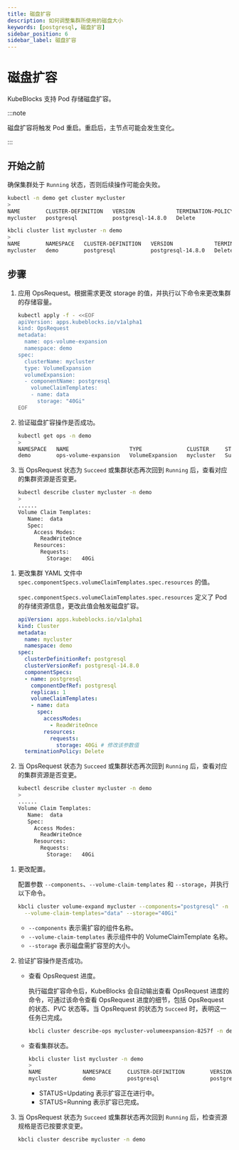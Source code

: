 ```yaml
---
title: 磁盘扩容
description: 如何调整集群所使用的磁盘大小
keywords: [postgresql, 磁盘扩容]
sidebar_position: 6
sidebar_label: 磁盘扩容
---
```



# 磁盘扩容

KubeBlocks 支持 Pod 存储磁盘扩容。

:::note

磁盘扩容将触发 Pod 重启。重启后，主节点可能会发生变化。

:::

## 开始之前

确保集群处于 `Running` 状态，否则后续操作可能会失败。

<Tabs>

<TabItem value="kubectl" label="kubectl" default>

```bash
kubectl -n demo get cluster mycluster
>
NAME        CLUSTER-DEFINITION   VERSION             TERMINATION-POLICY   STATUS    AGE
mycluster   postgresql           postgresql-14.8.0   Delete               Running   29m
```

</TabItem>

<TabItem value="kbcli" label="kbcli">

```bash
kbcli cluster list mycluster -n demo
>
NAME        NAMESPACE   CLUSTER-DEFINITION   VERSION             TERMINATION-POLICY   STATUS    CREATED-TIME
mycluster   demo        postgresql           postgresql-14.8.0   Delete               Running   Sep 28,2024 16:47 UTC+0800
```

</TabItem>

</Tabs>

## 步骤

<Tabs>

<TabItem value="OpsRequest" label="OpsRequest" default>

1. 应用 OpsRequest。根据需求更改 storage 的值，并执行以下命令来更改集群的存储容量。

   ```bash
   kubectl apply -f - <<EOF
   apiVersion: apps.kubeblocks.io/v1alpha1
   kind: OpsRequest
   metadata:
     name: ops-volume-expansion
     namespace: demo
   spec:
     clusterName: mycluster
     type: VolumeExpansion
     volumeExpansion:
     - componentName: postgresql
       volumeClaimTemplates:
       - name: data
         storage: "40Gi"
   EOF
   ```

2. 验证磁盘扩容操作是否成功。

   ```bash
   kubectl get ops -n demo
   >
   NAMESPACE   NAME                   TYPE              CLUSTER     STATUS    PROGRESS   AGE
   demo        ops-volume-expansion   VolumeExpansion   mycluster   Succeed   3/3        6m
   ```

3. 当 OpsRequest 状态为 `Succeed` 或集群状态再次回到 `Running` 后，查看对应的集群资源是否变更。

   ```bash
   kubectl describe cluster mycluster -n demo
   >
   ......
   Volume Claim Templates:
      Name:  data
      Spec:
        Access Modes:
          ReadWriteOnce
        Resources:
          Requests:
            Storage:   40Gi
   ```

</TabItem>

<TabItem value="编辑集群 YAML 文件" label="编辑集群 YAML 文件">

1. 更改集群 YAML 文件中 `spec.componentSpecs.volumeClaimTemplates.spec.resources` 的值。

   `spec.componentSpecs.volumeClaimTemplates.spec.resources` 定义了 Pod 的存储资源信息，更改此值会触发磁盘扩容。

   ```yaml
   apiVersion: apps.kubeblocks.io/v1alpha1
   kind: Cluster
   metadata:
     name: mycluster
     namespace: demo
   spec:
     clusterDefinitionRef: postgresql
     clusterVersionRef: postgresql-14.8.0
     componentSpecs:
     - name: postgresql
       componentDefRef: postgresql
       replicas: 1
       volumeClaimTemplates:
       - name: data
         spec:
           accessModes:
             - ReadWriteOnce
           resources:
             requests:
               storage: 40Gi # 修改该参数值
     terminationPolicy: Delete
   ```

2. 当 OpsRequest 状态为 `Succeed` 或集群状态再次回到 `Running` 后，查看对应的集群资源是否变更。

   ```bash
   kubectl describe cluster mycluster -n demo
   >
   ......
   Volume Claim Templates:
      Name:  data
      Spec:
        Access Modes:
          ReadWriteOnce
        Resources:
          Requests:
            Storage:   40Gi
   ```

</TabItem>

<TabItem value="kbcli" label="kbcli">

1. 更改配置。

    配置参数 `--components`、`--volume-claim-templates` 和 `--storage`，并执行以下命令。

    ```bash
    kbcli cluster volume-expand mycluster --components="postgresql" -n demo \
      --volume-claim-templates="data" --storage="40Gi"
    ```

    - `--components` 表示需扩容的组件名称。
    - `--volume-claim-templates` 表示组件中的 VolumeClaimTemplate 名称。
    - `--storage` 表示磁盘需扩容至的大小。

2. 验证扩容操作是否成功。

    - 查看 OpsRequest 进度。

       执行磁盘扩容命令后，KubeBlocks 会自动输出查看 OpsRequest 进度的命令，可通过该命令查看 OpsRequest 进度的细节，包括 OpsRequest 的状态、PVC 状态等。当 OpsRequest 的状态为 `Succeed` 时，表明这一任务已完成。

       ```bash
       kbcli cluster describe-ops mycluster-volumeexpansion-8257f -n demo
       ```

    - 查看集群状态。

       ```bash
       kbcli cluster list mycluster -n demo
       >
       NAME             NAMESPACE     CLUSTER-DEFINITION        VERSION                  TERMINATION-POLICY        STATUS          CREATED-TIME
       mycluster        demo          postgresql                postgresql-14.8.0        Delete                    Updating        Sep 28,2024 16:47 UTC+0800
       ```

       * STATUS=Updating 表示扩容正在进行中。
       * STATUS=Running 表示扩容已完成。

3. 当 OpsRequest 状态为 `Succeed` 或集群状态再次回到 `Running` 后，检查资源规格是否已按要求变更。

    ```bash
    kbcli cluster describe mycluster -n demo
    ```

</TabItem>

</Tabs>
